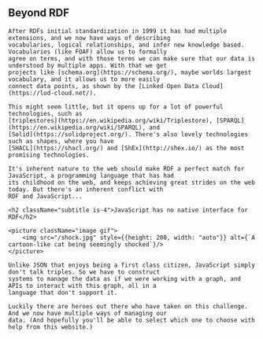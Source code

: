 
<Content>
    <h2 className="Beyond RDF">Beyond RDF</h2>

    After RDFs initial standardization in 1999 it has had multiple extensions, and we now have ways of describing
    vocabularies, logical relationships, and infer new knowledge based. Vocabularies (like FOAF) allow us to formally
    agree on terms, and with those terms we can make sure that our data is understood by multiple apps. With that we get
    projects like [schema.org](https://schema.org/), maybe worlds largest vocabulary, and it allows us to more easily
    connect data points, as shown by the [Linked Open Data Cloud](https://lod-cloud.net/).

    This might seem little, but it opens up for a lot of powerful technologies, such as
    [triplestores](https://en.wikipedia.org/wiki/Triplestore), [SPARQL](https://en.wikipedia.org/wiki/SPARQL), and
    [Solid](https://solidproject.org/). There's also lovely technologies such as shapes, where you have
    [SHACL](https://shacl.org/) and [ShEx](http://shex.io/) as the most promising technologies.

    It's inherent nature to the web should make RDF a perfect match for JavaScript, a programming language that has had
    its childhood on the web, and keeps achieving great strides on the web today. But there's an inherent conflict with
    RDF and JavaScript...

    <h2 className="subtitle is-4">JavaScript has no native interface for RDF</h2>

    <picture className="image gif">
        <img src="/shock.jpg" style={{height: 200, width: "auto"}} alt={`A cartoon-like cat being seemingly shocked`}/>
    </picture>

    Unlike JSON that enjoys being a first class citizen, JavaScript simply don't talk triples. So we have to construct
    systems to manage the data as if we were working with a graph, and APIs to interact with this graph, all in a
    language that don't support it.

    Luckily there are heroes out there who have taken on this challenge. And we now have multiple ways of managing our
    data. (And hopefully you'll be able to select which one to choose with help from this website.)
</Content>
